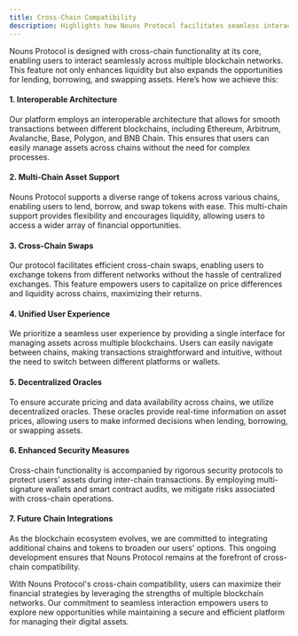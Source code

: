 ```yaml
---
title: Cross-Chain Compatibility
description: Highlights how Nouns Protocol facilitates seamless interaction between different blockchain networks.
---
```


Nouns Protocol is designed with cross-chain functionality at its core, enabling users to interact seamlessly across multiple blockchain networks. This feature not only enhances liquidity but also expands the opportunities for lending, borrowing, and swapping assets. Here’s how we achieve this:

#### 1. **Interoperable Architecture**

Our platform employs an interoperable architecture that allows for smooth transactions between different blockchains, including Ethereum, Arbitrum, Avalanche, Base, Polygon, and BNB Chain. This ensures that users can easily manage assets across chains without the need for complex processes.

#### 2. **Multi-Chain Asset Support**

Nouns Protocol supports a diverse range of tokens across various chains, enabling users to lend, borrow, and swap tokens with ease. This multi-chain support provides flexibility and encourages liquidity, allowing users to access a wider array of financial opportunities.

#### 3. **Cross-Chain Swaps**

Our protocol facilitates efficient cross-chain swaps, enabling users to exchange tokens from different networks without the hassle of centralized exchanges. This feature empowers users to capitalize on price differences and liquidity across chains, maximizing their returns.

#### 4. **Unified User Experience**

We prioritize a seamless user experience by providing a single interface for managing assets across multiple blockchains. Users can easily navigate between chains, making transactions straightforward and intuitive, without the need to switch between different platforms or wallets.

#### 5. **Decentralized Oracles**

To ensure accurate pricing and data availability across chains, we utilize decentralized oracles. These oracles provide real-time information on asset prices, allowing users to make informed decisions when lending, borrowing, or swapping assets.

#### 6. **Enhanced Security Measures**

Cross-chain functionality is accompanied by rigorous security protocols to protect users' assets during inter-chain transactions. By employing multi-signature wallets and smart contract audits, we mitigate risks associated with cross-chain operations.

#### 7. **Future Chain Integrations**

As the blockchain ecosystem evolves, we are committed to integrating additional chains and tokens to broaden our users' options. This ongoing development ensures that Nouns Protocol remains at the forefront of cross-chain compatibility.

With Nouns Protocol's cross-chain compatibility, users can maximize their financial strategies by leveraging the strengths of multiple blockchain networks. Our commitment to seamless interaction empowers users to explore new opportunities while maintaining a secure and efficient platform for managing their digital assets.
